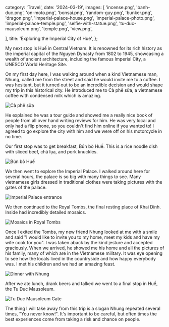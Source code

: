   category: 'Travel',
  date: '2024-03-19',
  images: [
    'incense.png',
    'banh-duc.png',
    'on-moto.png',
    'bonsai.png',
    'random-guy.png',
    'bunker.png',
    'dragon.png',
    'imperial-palace-house.png',
    'imperial-palace-photo.png',
    'imperial-palace-temple.png',
    'selfie-with-statue.png',
    'tu-duc-mausoleum.png',
    'temple.png',
    'view.png',

],
title: 'Exploring the Imperial City of Hue',
};

My next stop is Huế in Central Vietnam. It is renowned for its rich history as the imperial capital of the Nguyen Dynasty from 1802 to 1945, showcasing a wealth of ancient architecture, including the famous Imperial City, a UNESCO World Heritage Site.

On my first day here, I was walking around when a kind Vietnamese man, Nhung, called me from the street and said he would invite me to a coffee. I was hesitant, but it turned out to be an incredible decision and would shape my trip in this historical city. He introduced me to Cà phê sữa, a vietnamese coffee with condensed milk which is amazing.

![Cà phê sữa](/hue/coffee.png 'Cà phê sữa')

He explained he was a tour guide and showed me a really nice book of people from all over hand writing reviews for him. He was very local and only had a flip phone, so you couldn't find him online if you wanted to! I agreed to go explore the city with him and we were off on his motorcycle in no time.

Our first stop was to get breakfast, Bún bò Huế. This is a rice noodle dish with sliced beef, chả lụa, and pork knuckles.

![Bún bò Huế](/hue/bun-bo-hue.png 'Bún bò Huế')

We then went to explore the Imperial Palace. I walked around here for several hours, the palace is so big with many things to see. Many vietnamese girls dressed in traditional clothes were taking pictures with the gates of the palace.

![Imperial Palace entrance](/hue/imperial-palace.png 'Imperial Palace entrance')

We then continued to the Royal Tombs, the final resting place of Khai Dinh. Inside had incredibly detailed mosaics.

![Mosaics in Royal Tombs](/hue/royal-tombs.png 'Mosaics in Royal Tombs')

Once I exited the Tombs, my new friend Nhung looked at me with a smile and said "I would like to invite you to my home, meet my kids and have my wife cook for you". I was taken aback by the kind jesture and accepted graciously. When we arrived, he showed me his home and all the pictures of his family, many of which are in the Vietnamese military. It was eye opening to see how the locals lived in the countryside and how happy everybody was. I met his children and we had an amazing feast.

![Dinner with Nhung](/hue/dinner-at-home.png 'Dinner with Nhung')

After we ate lunch, drank beers and talked we went to a final stop in Huế, the Tu Duc Mausoleum.

![Tu Duc Mausoleum Gate](/hue/tu-duc-mausoleum-gate.png 'Tu Duc Mausoleum Gate')

The thing I will take away from this trip is a slogan Nhung repeated several times, "You never know!". It's important to be careful, but often times the best experiences come from taking a risk and chance on people.

